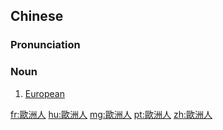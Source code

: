 {{also|欧洲人}}
==Chinese==
{{zh-forms|s=欧洲人|type=21}}

===Pronunciation===
{{zh-pron
|m=ōuzhōurén
|c=au1 zau1 jan4
|cat=n
}}

===Noun===
{{zh-noun}}

# [[European]] {{gloss|person}}

[[fr:歐洲人]]
[[hu:歐洲人]]
[[mg:歐洲人]]
[[pt:歐洲人]]
[[zh:歐洲人]]